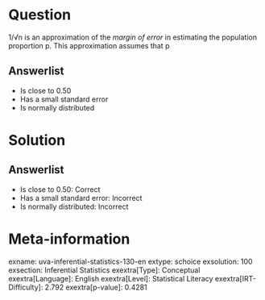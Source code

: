 Question
========

1/√n is an approximation of the *margin of error* in estimating the population proportion p. This approximation assumes that p

Answerlist
----------

* Is close to 0.50
* Has a small standard error
* Is normally distributed

Solution
========

Answerlist
----------

* Is close to 0.50: Correct
* Has a small standard error: Incorrect
* Is normally distributed: Incorrect

Meta-information
================
exname: uva-inferential-statistics-130-en
extype: schoice
exsolution: 100
exsection: Inferential Statistics
exextra[Type]: Conceptual
exextra[Language]: English
exextra[Level]: Statistical Literacy
exextra[IRT-Difficulty]: 2.792
exextra[p-value]: 0.4281
